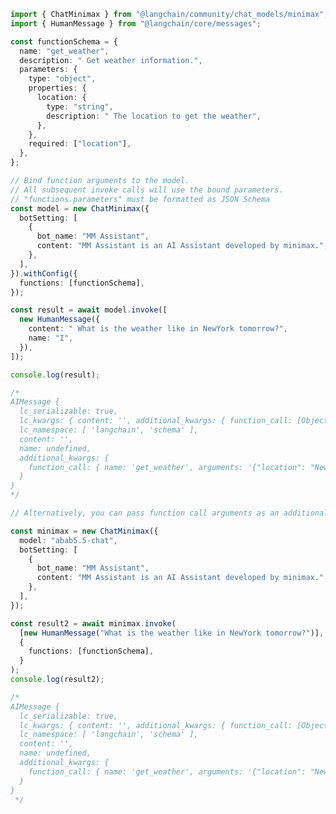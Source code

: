```typescript
import { ChatMinimax } from "@langchain/community/chat_models/minimax";
import { HumanMessage } from "@langchain/core/messages";

const functionSchema = {
  name: "get_weather",
  description: " Get weather information.",
  parameters: {
    type: "object",
    properties: {
      location: {
        type: "string",
        description: " The location to get the weather",
      },
    },
    required: ["location"],
  },
};

// Bind function arguments to the model.
// All subsequent invoke calls will use the bound parameters.
// "functions.parameters" must be formatted as JSON Schema
const model = new ChatMinimax({
  botSetting: [
    {
      bot_name: "MM Assistant",
      content: "MM Assistant is an AI Assistant developed by minimax.",
    },
  ],
}).withConfig({
  functions: [functionSchema],
});

const result = await model.invoke([
  new HumanMessage({
    content: " What is the weather like in NewYork tomorrow?",
    name: "I",
  }),
]);

console.log(result);

/*
AIMessage {
  lc_serializable: true,
  lc_kwargs: { content: '', additional_kwargs: { function_call: [Object] } },
  lc_namespace: [ 'langchain', 'schema' ],
  content: '',
  name: undefined,
  additional_kwargs: {
    function_call: { name: 'get_weather', arguments: '{"location": "NewYork"}' }
  }
}
*/

// Alternatively, you can pass function call arguments as an additional argument as a one-off:

const minimax = new ChatMinimax({
  model: "abab5.5-chat",
  botSetting: [
    {
      bot_name: "MM Assistant",
      content: "MM Assistant is an AI Assistant developed by minimax.",
    },
  ],
});

const result2 = await minimax.invoke(
  [new HumanMessage("What is the weather like in NewYork tomorrow?")],
  {
    functions: [functionSchema],
  }
);
console.log(result2);

/*
AIMessage {
  lc_serializable: true,
  lc_kwargs: { content: '', additional_kwargs: { function_call: [Object] } },
  lc_namespace: [ 'langchain', 'schema' ],
  content: '',
  name: undefined,
  additional_kwargs: {
    function_call: { name: 'get_weather', arguments: '{"location": "NewYork"}' }
  }
}
 */
```
